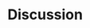 # Discussion

<!-- - how do the results relate to the posed research question? -->
<!--    - what are possible issues of *validity, reliability* (both in terms of the theoretical demands of q, and the theoretical demands of the deliberative "treatment")? -->
<!--    - how does this add to the literature on the *subjectivity on taxation*? (fka as "misunderstandings") -->
<!--    - how does this add to the literature on *empirical effects of deliberation*? -->
<!--    - how does this add to the *canon of q-studies*? -->


<!-- it's actually a little iffy that inequality (though materially represented!) wasn't really discussed.
instead, people got around this by kinda blaming the state
or maybe not, maybe they were really just polite or properly abstract, and trying to avoid making redistribution into a weird, one-off thing, discretionary -->
